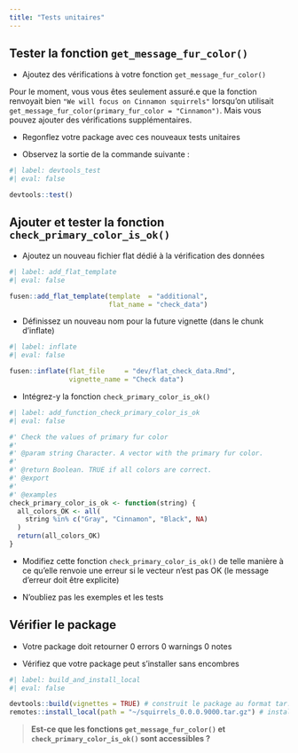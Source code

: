 ```yaml
---
title: "Tests unitaires"
---
```


## Tester la fonction `get_message_fur_color()`

- Ajoutez des vérifications à votre fonction `get_message_fur_color()`

Pour le moment, vous vous êtes seulement assuré.e que la fonction renvoyait bien `"We will focus on Cinnamon squirrels"` lorsqu’on utilisait `get_message_fur_color(primary_fur_color = "Cinnamon")`. Mais vous pouvez ajouter des vérifications supplémentaires.

- Regonflez votre package avec ces nouveaux tests unitaires

- Observez la sortie de la commande suivante :

```r
#| label: devtools_test
#| eval: false

devtools::test()

```

## Ajouter et tester la fonction `check_primary_color_is_ok()`

- Ajoutez un nouveau fichier flat dédié à la vérification des données

```r
#| label: add_flat_template
#| eval: false

fusen::add_flat_template(template  = "additional",
                         flat_name = "check_data")

```

- Définissez un nouveau nom pour la future vignette (dans le chunk d’inflate)

```r
#| label: inflate
#| eval: false

fusen::inflate(flat_file     = "dev/flat_check_data.Rmd", 
               vignette_name = "Check data")

```

- Intégrez-y la fonction `check_primary_color_is_ok()`

```r
#| label: add_function_check_primary_color_is_ok
#| eval: false

#' Check the values of primary fur color
#'
#' @param string Character. A vector with the primary fur color.
#'
#' @return Boolean. TRUE if all colors are correct.
#' @export
#'
#' @examples
check_primary_color_is_ok <- function(string) {
  all_colors_OK <- all(
    string %in% c("Gray", "Cinnamon", "Black", NA)
  )
  return(all_colors_OK)
}

```

- Modifiez cette fonction `check_primary_color_is_ok()` de telle manière à ce qu’elle renvoie une erreur si le vecteur n’est pas OK (le message d’erreur doit être explicite)

- N'oubliez pas les exemples et les tests

## Vérifier le package

- Votre package doit retourner 0 errors 0 warnings 0 notes

- Vérifiez que votre package peut s’installer sans encombres

```r
#| label: build_and_install_local
#| eval: false

devtools::build(vignettes = TRUE) # construit le package au format tar.gz
remotes::install_local(path = "~/squirrels_0.0.0.9000.tar.gz") # installe le package depuis le format tar.gz

```

> **Est-ce que les fonctions `get_message_fur_color()` et `check_primary_color_is_ok()` sont accessibles ?**

